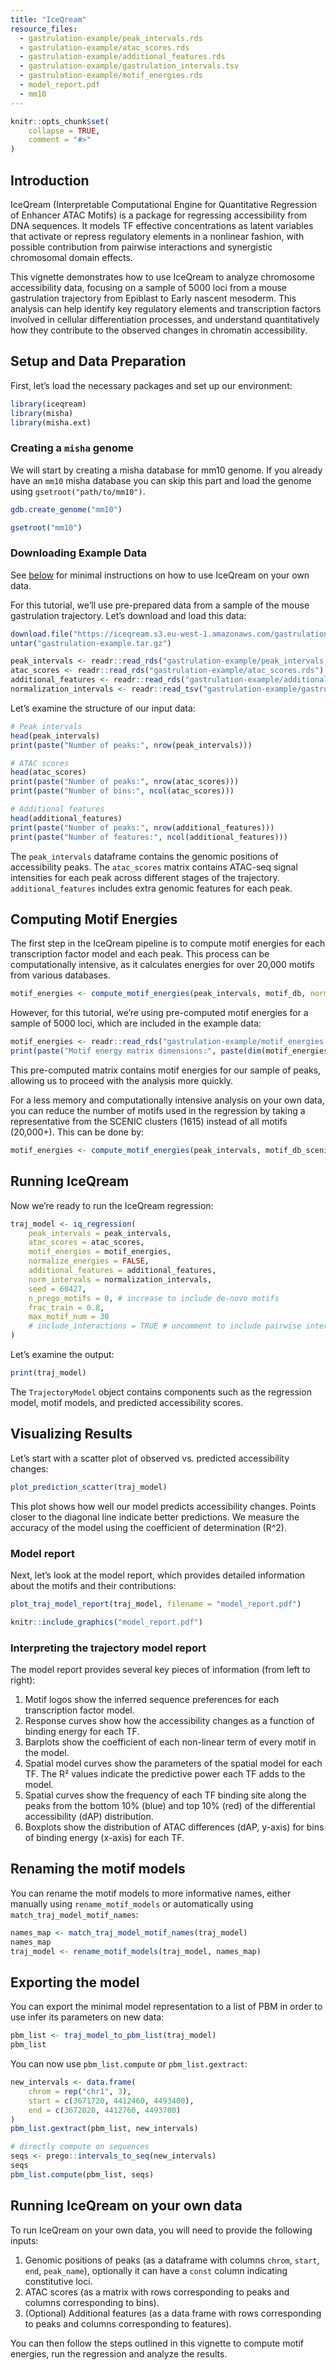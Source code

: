 ```yaml
---
title: "IceQream"
resource_files:
  - gastrulation-example/peak_intervals.rds
  - gastrulation-example/atac_scores.rds
  - gastrulation-example/additional_features.rds
  - gastrulation-example/gastrulation_intervals.tsv  
  - gastrulation-example/motif_energies.rds
  - model_report.pdf
  - mm10
---
```


```r
knitr::opts_chunk$set(
    collapse = TRUE,
    comment = "#>"
)
```

## Introduction
IceQream (Interpretable Computational Engine for Quantitative Regression of Enhancer ATAC Motifs) is a package for regressing accessibility from DNA sequences. It models TF effective concentrations as latent variables that activate or repress regulatory elements in a nonlinear fashion, with possible contribution from pairwise interactions and synergistic chromosomal domain effects.

This vignette demonstrates how to use IceQream to analyze chromosome accessibility data, focusing on a sample of 5000 loci from a mouse gastrulation trajectory from Epiblast to Early nascent mesoderm. This analysis can help identify key regulatory elements and transcription factors involved in cellular differentiation processes, and understand quantitatively how they contribute to the observed changes in chromatin accessibility.

## Setup and Data Preparation

First, let's load the necessary packages and set up our environment:

```r
library(iceqream)
library(misha)
library(misha.ext)
```

### Creating a `misha` genome

We will start by creating a misha database for mm10 genome. If you already have an `mm10` misha database you can skip this part and load the genome using `gsetroot("path/to/mm10")`.

```r
gdb.create_genome("mm10")
```

```r
gsetroot("mm10")
```

### Downloading Example Data

See [below](#running-iceqream-on-your-own-data) for minimal instructions on how to use IceQream on your own data.

For this tutorial, we'll use pre-prepared data from a sample of the mouse gastrulation trajectory. Let's download and load this data:

```r
download.file("https://iceqream.s3.eu-west-1.amazonaws.com/gastrulation-example.tar.gz", "gastrulation-example.tar.gz")
untar("gastrulation-example.tar.gz")
```

```r
peak_intervals <- readr::read_rds("gastrulation-example/peak_intervals.rds")
atac_scores <- readr::read_rds("gastrulation-example/atac_scores.rds")
additional_features <- readr::read_rds("gastrulation-example/additional_features.rds")
normalization_intervals <- readr::read_tsv("gastrulation-example/gastrulation_intervals.tsv", show_col_types = FALSE)
```

Let's examine the structure of our input data:

```r
# Peak intervals
head(peak_intervals)
print(paste("Number of peaks:", nrow(peak_intervals)))

# ATAC scores
head(atac_scores)
print(paste("Number of peaks:", nrow(atac_scores)))
print(paste("Number of bins:", ncol(atac_scores)))

# Additional features
head(additional_features)
print(paste("Number of peaks:", nrow(additional_features)))
print(paste("Number of features:", ncol(additional_features)))
```

The `peak_intervals` dataframe contains the genomic positions of accessibility peaks. The `atac_scores` matrix contains ATAC-seq signal intensities for each peak across different stages of the trajectory. `additional_features` includes extra genomic features for each peak.

## Computing Motif Energies

The first step in the IceQream pipeline is to compute motif energies for each transcription factor model and each peak. This process can be computationally intensive, as it calculates energies for over 20,000 motifs from various databases.

```r
motif_energies <- compute_motif_energies(peak_intervals, motif_db, normalization_intervals = normalization_intervals)
```

However, for this tutorial, we're using pre-computed motif energies for a sample of 5000 loci, which are included in the example data:

```r
motif_energies <- readr::read_rds("gastrulation-example/motif_energies.rds")
print(paste("Motif energy matrix dimensions:", paste(dim(motif_energies), collapse = " x ")))
```

This pre-computed matrix contains motif energies for our sample of peaks, allowing us to proceed with the analysis more quickly.

For a less memory and computationally intensive analysis on your own data, you can reduce the number of motifs used in the regression by taking a representative from the SCENIC clusters (1615) instead of all motifs (20,000+). This can be done by:

```r
motif_energies <- compute_motif_energies(peak_intervals, motif_db_scenic_clusters, normalization_intervals = normalization_intervals)
```

## Running IceQream

Now we're ready to run the IceQream regression:

```r
traj_model <- iq_regression(
    peak_intervals = peak_intervals,
    atac_scores = atac_scores,
    motif_energies = motif_energies,
    normalize_energies = FALSE,
    additional_features = additional_features,
    norm_intervals = normalization_intervals,
    seed = 60427,
    n_prego_motifs = 0, # increase to include de-novo motifs
    frac_train = 0.8,
    max_motif_num = 30
    # include_interactions = TRUE # uncomment to include pairwise interactions    
)
```

Let's examine the output:

```r
print(traj_model)
```

The `TrajectoryModel` object contains components such as the regression model, motif models, and predicted accessibility scores.

## Visualizing Results

Let's start with a scatter plot of observed vs. predicted accessibility changes:

```r
plot_prediction_scatter(traj_model)
```

This plot shows how well our model predicts accessibility changes. Points closer to the diagonal line indicate better predictions. We measure the accuracy of the model using the coefficient of determination (R^2).

### Model report

Next, let's look at the model report, which provides detailed information about the motifs and their contributions:

```r
plot_traj_model_report(traj_model, filename = "model_report.pdf")
```

```r
knitr::include_graphics("model_report.pdf")
```

### Interpreting the trajectory model report

The model report provides several key pieces of information (from left to right):

1. Motif logos show the inferred sequence preferences for each transcription factor model.
2. Response curves show how the accessibility changes as a function of binding energy for each TF.
3. Barplots show the coefficient of each non-linear term of every motif in the model.
4. Spatial model curves show the parameters of the spatial model for each TF. The R² values indicate the predictive power each TF adds to the model.
5. Spatial curves show the frequency of each TF binding site along the peaks from the bottom 10% (blue) and top 10% (red) of the differential accessibility (dAP) distribution.
6. Boxplots show the distribution of ATAC differences (dAP, y-axis) for bins of binding energy (x-axis) for each TF.

## Renaming the motif models 

You can rename the motif models to more informative names, either manually using `rename_motif_models` or automatically using `match_traj_model_motif_names`:

```r
names_map <- match_traj_model_motif_names(traj_model)
names_map
traj_model <- rename_motif_models(traj_model, names_map)
```

## Exporting the model

You can export the minimal model representation to a list of PBM in order to use infer its parameters on new data:

```r
pbm_list <- traj_model_to_pbm_list(traj_model)
pbm_list
```

You can now use `pbm_list.compute` or `pbm_list.gextract`:

```r
new_intervals <- data.frame(
    chrom = rep("chr1", 3),
    start = c(3671720, 4412460, 4493400),
    end = c(3672020, 4412760, 4493700)
)
pbm_list.gextract(pbm_list, new_intervals)

# directly compute on sequences
seqs <- prego::intervals_to_seq(new_intervals)
seqs
pbm_list.compute(pbm_list, seqs)
```

## Running IceQream on your own data

To run IceQream on your own data, you will need to provide the following inputs:

1. Genomic positions of peaks (as a dataframe with columns `chrom`, `start`, `end`, `peak_name`), optionally it can have a `const` column indicating constitutive loci.
2. ATAC scores (as a matrix with rows corresponding to peaks and columns corresponding to bins).
3. (Optional) Additional features (as a data frame with rows corresponding to peaks and columns corresponding to features).

You can then follow the steps outlined in this vignette to compute motif energies, run the regression and analyze the results.
